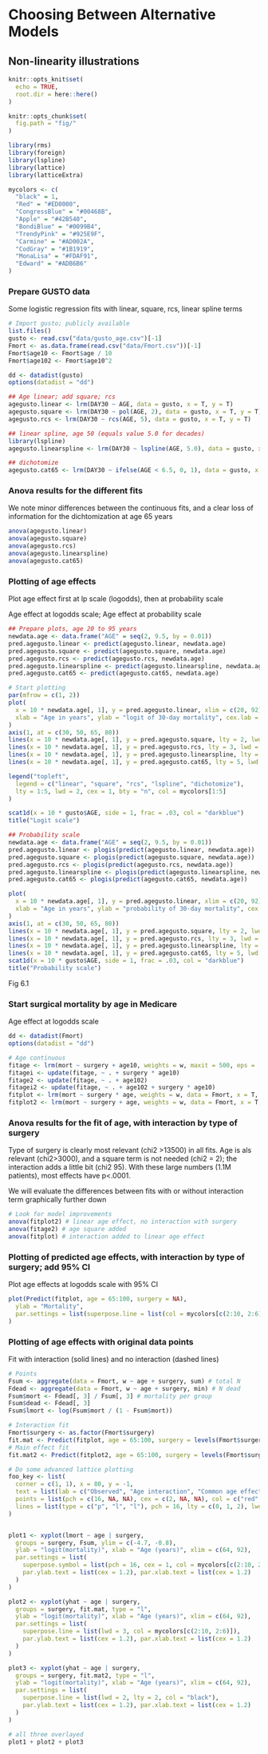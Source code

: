 # Choosing Between Alternative Models {#altmods}

## Non-linearity illustrations {-}


```r
knitr::opts_knit$set(
  echo = TRUE,
  root.dir = here::here()
)

knitr::opts_chunk$set(
  fig.path = "fig/"
)

library(rms)
library(foreign)
library(lspline)
library(lattice)
library(latticeExtra)

mycolors <- c(
  "black" = 1,
  "Red" = "#ED0000",
  "CongressBlue" = "#00468B",
  "Apple" = "#42B540",
  "BondiBlue" = "#0099B4",
  "TrendyPink" = "#925E9F",
  "Carmine" = "#AD002A",
  "CodGray" = "#1B1919",
  "MonaLisa" = "#FDAF91",
  "Edward" = "#ADB6B6"
)
```

### Prepare GUSTO data {-}

Some logistic regression fits with linear, square, rcs, linear spline terms

```r
# Import gusto; publicly available
list.files()
gusto <- read.csv("data/gusto_age.csv")[-1]
Fmort <- as.data.frame(read.csv("data/Fmort.csv"))[-1]
Fmort$age10 <- Fmort$age / 10
Fmort$age102 <- Fmort$age10^2
```


```r
dd <- datadist(gusto)
options(datadist = "dd")

## Age linear; add square; rcs
agegusto.linear <- lrm(DAY30 ~ AGE, data = gusto, x = T, y = T)
agegusto.square <- lrm(DAY30 ~ pol(AGE, 2), data = gusto, x = T, y = T)
agegusto.rcs <- lrm(DAY30 ~ rcs(AGE, 5), data = gusto, x = T, y = T)

## linear spline, age 50 (equals value 5.0 for decades)
library(lspline)
agegusto.linearspline <- lrm(DAY30 ~ lspline(AGE, 5.0), data = gusto, x = T, y = T)

## dichotomize
agegusto.cat65 <- lrm(DAY30 ~ ifelse(AGE < 6.5, 0, 1), data = gusto, x = T, y = T)
```

### Anova results for the different fits {-}

We note minor differences between the continuous fits, and a clear loss of information for the dichtomization at age 65 years
```r
anova(agegusto.linear)
anova(agegusto.square)
anova(agegusto.rcs)
anova(agegusto.linearspline)
anova(agegusto.cat65)
```

### Plotting of age effects {-}
Plot age effect first at lp scale (logodds), then at probability scale

Age effect at logodds scale;  Age effect at probability scale
```r
## Prepare plots, age 20 to 95 years
newdata.age <- data.frame("AGE" = seq(2, 9.5, by = 0.01))
pred.agegusto.linear <- predict(agegusto.linear, newdata.age)
pred.agegusto.square <- predict(agegusto.square, newdata.age)
pred.agegusto.rcs <- predict(agegusto.rcs, newdata.age)
pred.agegusto.linearspline <- predict(agegusto.linearspline, newdata.age)
pred.agegusto.cat65 <- predict(agegusto.cat65, newdata.age)

# Start plotting
par(mfrow = c(1, 2))
plot(
  x = 10 * newdata.age[, 1], y = pred.agegusto.linear, xlim = c(20, 92), ylim = c(-6, 0), las = 1, xaxt = "n",
  xlab = "Age in years", ylab = "logit of 30-day mortality", cex.lab = 1.2, type = "l", lwd = 2
)
axis(1, at = c(30, 50, 65, 80))
lines(x = 10 * newdata.age[, 1], y = pred.agegusto.square, lty = 2, lwd = 2, col = mycolors[2])
lines(x = 10 * newdata.age[, 1], y = pred.agegusto.rcs, lty = 3, lwd = 2, col = mycolors[3])
lines(x = 10 * newdata.age[, 1], y = pred.agegusto.linearspline, lty = 4, lwd = 2, col = mycolors[4])
lines(x = 10 * newdata.age[, 1], y = pred.agegusto.cat65, lty = 5, lwd = 2, col = mycolors[5])

legend("topleft",
  legend = c("linear", "square", "rcs", "lspline", "dichotomize"),
  lty = 1:5, lwd = 2, cex = 1, bty = "n", col = mycolors[1:5]
)

scat1d(x = 10 * gusto$AGE, side = 1, frac = .03, col = "darkblue")
title("Logit scale")

## Probability scale
newdata.age <- data.frame("AGE" = seq(2, 9.5, by = 0.01))
pred.agegusto.linear <- plogis(predict(agegusto.linear, newdata.age))
pred.agegusto.square <- plogis(predict(agegusto.square, newdata.age))
pred.agegusto.rcs <- plogis(predict(agegusto.rcs, newdata.age))
pred.agegusto.linearspline <- plogis(predict(agegusto.linearspline, newdata.age))
pred.agegusto.cat65 <- plogis(predict(agegusto.cat65, newdata.age))

plot(
  x = 10 * newdata.age[, 1], y = pred.agegusto.linear, xlim = c(20, 92), ylim = c(0, .5), las = 1, xaxt = "n",
  xlab = "Age in years", ylab = "probability of 30-day mortality", cex.lab = 1.2, type = "l", lwd = 2
)
axis(1, at = c(30, 50, 65, 80))
lines(x = 10 * newdata.age[, 1], y = pred.agegusto.square, lty = 2, lwd = 2, col = mycolors[2])
lines(x = 10 * newdata.age[, 1], y = pred.agegusto.rcs, lty = 3, lwd = 2, col = mycolors[3])
lines(x = 10 * newdata.age[, 1], y = pred.agegusto.linearspline, lty = 4, lwd = 2, col = mycolors[4])
lines(x = 10 * newdata.age[, 1], y = pred.agegusto.cat65, lty = 5, lwd = 2, col = mycolors[5])
scat1d(x = 10 * gusto$AGE, side = 1, frac = .03, col = "darkblue")
title("Probability scale")
```


Fig 6.1

### Start surgical mortality by age in Medicare {-}

Age effect at logodds scale
```r
dd <- datadist(Fmort)
options(datadist = "dd")

# Age continuous
fitage <- lrm(mort ~ surgery + age10, weights = w, maxit = 500, eps = .025, data = Fmort)
fitagei <- update(fitage, ~ . + surgery * age10)
fitage2 <- update(fitage, ~ . + age102)
fitagei2 <- update(fitage, ~ . + age102 + surgery * age10)
fitplot <- lrm(mort ~ surgery * age, weights = w, data = Fmort, x = T, y = T)
fitplot2 <- lrm(mort ~ surgery + age, weights = w, data = Fmort, x = T, y = T)
```

### Anova results for the fit of age, with interaction by type of surgery {-}

Type of surgery is clearly most relevant (chi2 >13500) in all fits. Age is als relevant (chi2>3000), and a square term is not needed (chi2 = 2); the interaction adds a little bit (chi2 95). With these large numbers (1.1M patients), most effects have p<.0001.

We will evaluate the differences between fits with or without interaction term graphically further down

```r
# Look for model improvements
anova(fitplot2) # linear age effect, no interaction with surgery
anova(fitage2) # age square added
anova(fitplot) # interaction added to linear age effect
```

### Plotting of predicted age effects, with interaction by type of surgery; add 95% CI {-}

Plot age effects at logodds scale with 95% CI

```r
plot(Predict(fitplot, age = 65:100, surgery = NA),
  ylab = "Mortality",
  par.settings = list(superpose.line = list(col = mycolors[c(2:10, 2:6)]))
)
```

### Plotting of age effects with original data points {-}

Fit with interaction (solid lines) and no interaction (dashed lines)

```r
# Points
Fsum <- aggregate(data = Fmort, w ~ age + surgery, sum) # total N
Fdead <- aggregate(data = Fmort, w ~ age + surgery, min) # N dead
Fsum$mort <- Fdead[, 3] / Fsum[, 3] # mortality per group
Fsum$dead <- Fdead[, 3]
Fsum$lmort <- log(Fsum$mort / (1 - Fsum$mort))

# Interaction fit
Fmort$surgery <- as.factor(Fmort$surgery)
fit.mat <- Predict(fitplot, age = 65:100, surgery = levels(Fmort$surgery))
# Main effect fit
fit.mat2 <- Predict(fitplot2, age = 65:100, surgery = levels(Fmort$surgery))

# Do some advanced lattice plotting
foo_key <- list(
  corner = c(1, 1), x = 80, y = -1,
  text = list(lab = c("Observed", "Age interaction", "Common age effect")),
  points = list(pch = c(16, NA, NA), cex = c(2, NA, NA), col = c("red", "red", "black")),
  lines = list(type = c("p", "l", "l"), pch = 16, lty = c(0, 1, 2), lwd = 3, col = c("red", "red", "black"))
)


plot1 <- xyplot(lmort ~ age | surgery,
  groups = surgery, Fsum, ylim = c(-4.7, -0.8),
  ylab = "logit(mortality)", xlab = "Age (years)", xlim = c(64, 92),
  par.settings = list(
    superpose.symbol = list(pch = 16, cex = 1, col = mycolors[c(2:10, 2:6)]),
    par.ylab.text = list(cex = 1.2), par.xlab.text = list(cex = 1.2)
  )
)

plot2 <- xyplot(yhat ~ age | surgery,
  groups = surgery, fit.mat, type = "l",
  ylab = "logit(mortality)", xlab = "Age (years)", xlim = c(64, 92),
  par.settings = list(
    superpose.line = list(lwd = 3, col = mycolors[c(2:10, 2:6)]),
    par.ylab.text = list(cex = 1.2), par.xlab.text = list(cex = 1.2)
  )
)

plot3 <- xyplot(yhat ~ age | surgery,
  groups = surgery, fit.mat2, type = "l",
  ylab = "logit(mortality)", xlab = "Age (years)", xlim = c(64, 92),
  par.settings = list(
    superpose.line = list(lwd = 2, lty = 2, col = "black"),
    par.ylab.text = list(cex = 1.2), par.xlab.text = list(cex = 1.2)
  )
)

# all three overlayed
plot1 + plot2 + plot3
```

